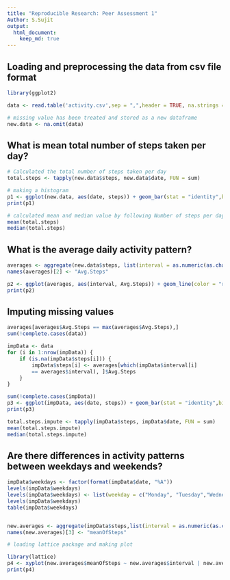 ```yaml
---
title: "Reproducible Research: Peer Assessment 1"
Author: S.Sujit
output: 
  html_document:
    keep_md: true
---
```



## Loading and preprocessing the data from csv file format
```r
library(ggplot2)

data <- read.table('activity.csv',sep = ",",header = TRUE, na.strings ="NA",colClasses = c('integer','Date','factor'))

# missing value has been treated and stored as a new dataframe
new.data <- na.omit(data)
```



## What is mean total number of steps taken per day?

```r
# Calculated the total number of steps taken per day
total.steps <- tapply(new.data$steps, new.data$date, FUN = sum)

# making a histogram 
p1 <- ggplot(new.data, aes(date, steps)) + geom_bar(stat = "identity",binwidth = .5, col = "red") + labs(title = "Steps Taken Each Day",x = "Name of Months", y = "Number of Steps")
print(p1)

# calculated mean and median value by following Number of steps per day
mean(total.steps)
median(total.steps)
```


## What is the average daily activity pattern?
```r

averages <- aggregate(new.data$steps, list(interval = as.numeric(as.character(new.data$interval))), FUN = "mean")
names(averages)[2] <- "Avg.Steps"

p2 <- ggplot(averages, aes(interval, Avg.Steps)) + geom_line(color = "red", size = 0.9) + labs(title = "Trend of Setps Taken and Time Intervals", x = "5-minute intervals", y = "Average Number of Steps Taken")
print(p2)
```



## Imputing missing values

```r
averages[averages$Avg.Steps == max(averages$Avg.Steps),]
sum(!complete.cases(data))
```


```r
impData <- data 
for (i in 1:nrow(impData)) {
    if (is.na(impData$steps[i])) {
        impData$steps[i] <- averages[which(impData$interval[i]
        == averages$interval), ]$Avg.Steps
    }
}
```


```r
sum(!complete.cases(impData))
p3 <- ggplot(impData, aes(date, steps)) + geom_bar(stat = "identity",binwidth = .5, col = "red") + labs(title = "Daily Steps Taken Each Day (Imputed Data)",x = "Name of Month", y = "Total Number of Steps")
print(p3)
```



```r
total.steps.impute <- tapply(impData$steps, impData$date, FUN = sum)
mean(total.steps.impute)
median(total.steps.impute)
```



## Are there differences in activity patterns between weekdays and weekends?
```r
impData$weekdays <- factor(format(impData$date, "%A"))
levels(impData$weekdays)
levels(impData$weekdays) <- list(weekday = c("Monday", "Tuesday","Wednesday", "Thursday", "Friday"), weekend = c("Saturday", "Sunday"))
levels(impData$weekdays)
table(impData$weekdays)


new.averages <- aggregate(impData$steps,list(interval = as.numeric(as.character(impData$interval)), weekdays = impData$weekdays), FUN = "mean")
names(new.averages)[3] <- "meanOfSteps"

# loading lattice package and making plot

library(lattice)
p4 <- xyplot(new.averages$meanOfSteps ~ new.averages$interval | new.averages$weekdays, layout = c(1, 2), type = "l", xlab = "Interval", ylab = "Number of steps")
print(p4)
```


